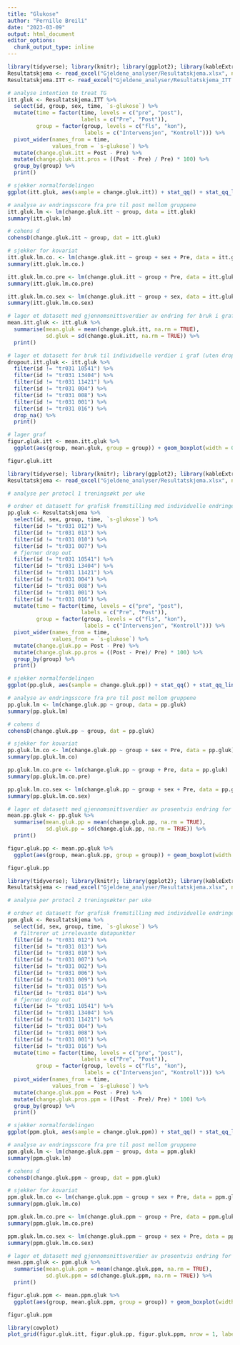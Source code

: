 ```yaml
---
title: "Glukose"
author: "Pernille Breili"
date: "2023-03-09"
output: html_document
editor_options: 
  chunk_output_type: inline
---
```


```r
library(tidyverse); library(knitr); library(ggplot2); library(kableExtra); library(readxl); library(dplyr); library(flextable); library(pbkrtest); library(broom)
Resultatskjema <- read_excel("Gjeldene_analyser/Resultatskjema.xlsx", na = "NA")
Resultatskjema.ITT <- read_excel("Gjeldene_analyser/Resultatskjema_ITT.xlsx", na = "NA")

# analyse intention to treat TG
itt.gluk <- Resultatskjema.ITT %>%
  select(id, group, sex, time, `s-glukose`) %>%
  mutate(time = factor(time, levels = c("pre", "post"),
                       labels = c("Pre", "Post")),
         group = factor(group, levels = c("fls", "kon"),
                        labels = c("Intervensjon", "Kontroll"))) %>% 
  pivot_wider(names_from = time,
              values_from = `s-glukose`) %>%
  mutate(change.gluk.itt = Post - Pre) %>%
  mutate(change.gluk.itt.pros = ((Post - Pre) / Pre) * 100) %>%
  group_by(group) %>%
  print()

# sjekker normalfordelingen 
ggplot(itt.gluk, aes(sample = change.gluk.itt)) + stat_qq() + stat_qq_line(col = "red")

# analyse av endringsscore fra pre til post mellom gruppene
itt.gluk.lm <- lm(change.gluk.itt ~ group, data = itt.gluk)
summary(itt.gluk.lm)

# cohens d
cohensD(change.gluk.itt ~ group, dat = itt.gluk)

# sjekker for kovariat
itt.gluk.lm.co. <- lm(change.gluk.itt ~ group + sex + Pre, data = itt.gluk)
summary(itt.gluk.lm.co.)

itt.gluk.lm.co.pre <- lm(change.gluk.itt ~ group + Pre, data = itt.gluk)
summary(itt.gluk.lm.co.pre)

itt.gluk.lm.co.sex <- lm(change.gluk.itt ~ group + sex, data = itt.gluk)
summary(itt.gluk.lm.co.sex)

# lager et datasett med gjennomsnittsverdier av endring for bruk i graf
mean.itt.gluk <- itt.gluk %>%
  summarise(mean.gluk = mean(change.gluk.itt, na.rm = TRUE),
            sd.gluk = sd(change.gluk.itt, na.rm = TRUE)) %>%
  print()

# lager et datasett for bruk til individuelle verdier i graf (uten dropped out)
dropout.itt.gluk <- itt.gluk %>%
  filter(id != "tr031 10541") %>%
  filter(id != "tr031 13404") %>%
  filter(id != "tr031 11421") %>%
  filter(id != "tr031 004") %>%
  filter(id != "tr031 008") %>%
  filter(id != "tr031 001") %>%
  filter(id != "tr031 016") %>%
  drop_na() %>%
  print()

# lager graf
figur.gluk.itt <- mean.itt.gluk %>%
  ggplot(aes(group, mean.gluk, group = group)) + geom_boxplot(width = 0.3, fill = "white", colour = "black") + geom_errorbar(aes(ymin = mean.gluk - sd.gluk, ymax = mean.gluk + sd.gluk), width = 0.1) + theme_classic() + geom_point(data = dropout.itt.gluk, aes(group, change.gluk.itt), size = 2, alpha = 0.4) + labs(x = "", y = paste("Endring fra pre- til posttest", "i glukose (mmol/l)", sep="\n")) + geom_hline(yintercept = 0, linetype = "solid", color = "black") + theme(axis.title = element_text(size = 11), axis.text.x = element_text(size = 10), axis.text.y = element_text(size = 10)) + ylim(-3.2, 1.1) + theme(axis.text.x = element_text(angle=20, vjust = 0.5))

figur.gluk.itt
```
```r
library(tidyverse); library(knitr); library(ggplot2); library(kableExtra); library(readxl); library(dplyr); library(flextable); library(pbkrtest); library(broom)
Resultatskjema <- read_excel("Gjeldene_analyser/Resultatskjema.xlsx", na = "NA")

# analyse per protocl 1 treningsøkt per uke

# ordner et datasett for grafisk fremstilling med individuelle endringer fra pre til post i prosent og endringsscore for bruk i statistiske tester
pp.gluk <- Resultatskjema %>%
  select(id, sex, group, time, `s-glukose`) %>%
  filter(id != "tr031 012") %>% 
  filter(id != "tr031 013") %>% 
  filter(id != "tr031 010") %>% 
  filter(id != "tr031 007") %>%
  # fjerner drop out
  filter(id != "tr031 10541") %>%
  filter(id != "tr031 13404") %>%
  filter(id != "tr031 11421") %>%
  filter(id != "tr031 004") %>%
  filter(id != "tr031 008") %>%
  filter(id != "tr031 001") %>%
  filter(id != "tr031 016") %>%
  mutate(time = factor(time, levels = c("pre", "post"),
                       labels = c("Pre", "Post")),
         group = factor(group, levels = c("fls", "kon"),
                        labels = c("Intervensjon", "Kontroll"))) %>% 
  pivot_wider(names_from = time,
              values_from = `s-glukose`) %>%
  mutate(change.gluk.pp = Post - Pre) %>%
  mutate(change.gluk.pp.pros = ((Post - Pre)/ Pre) * 100) %>%
  group_by(group) %>%
  print()

# sjekker normalfordelingen 
ggplot(pp.gluk, aes(sample = change.gluk.pp)) + stat_qq() + stat_qq_line(col = "red")

# analyse av endringsscore fra pre til post mellom gruppene
pp.gluk.lm <- lm(change.gluk.pp ~ group, data = pp.gluk)
summary(pp.gluk.lm)

# cohens d
cohensD(change.gluk.pp ~ group, dat = pp.gluk)

# sjekker for kovariat
pp.gluk.lm.co <- lm(change.gluk.pp ~ group + sex + Pre, data = pp.gluk)
summary(pp.gluk.lm.co)

pp.gluk.lm.co.pre <- lm(change.gluk.pp ~ group + Pre, data = pp.gluk)
summary(pp.gluk.lm.co.pre)

pp.gluk.lm.co.sex <- lm(change.gluk.pp ~ group + sex + Pre, data = pp.gluk)
summary(pp.gluk.lm.co.sex)

# lager et datasett med gjennomsnittsverdier av prosentvis endring for bruk i graf
mean.pp.gluk <- pp.gluk %>%
  summarise(mean.gluk.pp = mean(change.gluk.pp, na.rm = TRUE),
            sd.gluk.pp = sd(change.gluk.pp, na.rm = TRUE)) %>%
  print()

figur.gluk.pp <- mean.pp.gluk %>%
  ggplot(aes(group, mean.gluk.pp, group = group)) + geom_boxplot(width = 0.3, fill = "white", colour = "black") + geom_errorbar(aes(ymin = mean.gluk.pp - sd.gluk.pp, ymax = mean.gluk.pp + sd.gluk.pp), width = 0.1) + theme_classic() + geom_point(data = pp.gluk, aes(group, change.gluk.pp), size = 2, alpha = 0.4) + labs(x = "", y = element_blank()) + geom_hline(yintercept = 0, linetype = "solid", color = "black") + theme(axis.title = element_text(size = 11), axis.text.x = element_text(size = 10), axis.text.y = element_text(size = 10)) + ylim(-3.2, 1.1) + theme(axis.text.x = element_text(angle=20, vjust = 0.5))

figur.gluk.pp
```
```r
library(tidyverse); library(knitr); library(ggplot2); library(kableExtra); library(readxl); library(dplyr); library(flextable); library(pbkrtest); library(broom); library(ggsignif)
Resultatskjema <- read_excel("Gjeldene_analyser/Resultatskjema.xlsx", na = "NA")

# analyse per protocl 2 treningsøkter per uke

# ordner et datasett for grafisk fremstilling med individuelle endringer fra pre til post i prosent og endringsscore for bruk i statistiske tester
ppm.gluk <- Resultatskjema %>%
  select(id, sex, group, time, `s-glukose`) %>%
  # filtrerer ut irrelevante datapunkter
  filter(id != "tr031 012") %>% 
  filter(id != "tr031 013") %>% 
  filter(id != "tr031 010") %>% 
  filter(id != "tr031 007") %>% 
  filter(id != "tr031 002") %>% 
  filter(id != "tr031 006") %>% 
  filter(id != "tr031 009") %>% 
  filter(id != "tr031 015") %>%
  filter(id != "tr031 014") %>%
  # fjerner drop out
  filter(id != "tr031 10541") %>%
  filter(id != "tr031 13404") %>%
  filter(id != "tr031 11421") %>%
  filter(id != "tr031 004") %>%
  filter(id != "tr031 008") %>%
  filter(id != "tr031 001") %>%
  filter(id != "tr031 016") %>%
  mutate(time = factor(time, levels = c("pre", "post"),
                       labels = c("Pre", "Post")),
         group = factor(group, levels = c("fls", "kon"),
                        labels = c("Intervensjon", "Kontroll"))) %>% 
  pivot_wider(names_from = time,
              values_from = `s-glukose`) %>%
  mutate(change.gluk.ppm = Post - Pre) %>%
  mutate(change.gluk.pros.ppm = ((Post - Pre)/ Pre) * 100) %>%
  group_by(group) %>%
  print()

# sjekker normalfordelingen 
ggplot(ppm.gluk, aes(sample = change.gluk.ppm)) + stat_qq() + stat_qq_line(col = "red")

# analyse av endringsscore fra pre til post mellom gruppene
ppm.gluk.lm <- lm(change.gluk.ppm ~ group, data = ppm.gluk)
summary(ppm.gluk.lm)

# cohens d
cohensD(change.gluk.ppm ~ group, dat = ppm.gluk)

# sjekker for kovariat
ppm.gluk.lm.co <- lm(change.gluk.ppm ~ group + sex + Pre, data = ppm.gluk)
summary(ppm.gluk.lm.co)

ppm.gluk.lm.co.pre <- lm(change.gluk.ppm ~ group + Pre, data = ppm.gluk)
summary(ppm.gluk.lm.co.pre)

ppm.gluk.lm.co.sex <- lm(change.gluk.ppm ~ group + sex + Pre, data = ppm.gluk)
summary(ppm.gluk.lm.co.sex)

# lager et datasett med gjennomsnittsverdier av prosentvis endring for bruk i graf
mean.ppm.gluk <- ppm.gluk %>%
  summarise(mean.gluk.ppm = mean(change.gluk.ppm, na.rm = TRUE),
            sd.gluk.ppm = sd(change.gluk.ppm, na.rm = TRUE)) %>%
  print()

figur.gluk.ppm <- mean.ppm.gluk %>%
  ggplot(aes(group, mean.gluk.ppm, group = group)) + geom_boxplot(width = 0.3, fill = "white", colour = "black") + geom_errorbar(aes(ymin = mean.gluk.ppm - sd.gluk.ppm, ymax = mean.gluk.ppm + sd.gluk.ppm), width = 0.1) + theme_classic() + geom_point(data = ppm.gluk, aes(group, change.gluk.ppm), size = 2, alpha = 0.4) + labs(x = "", y = element_blank()) + geom_hline(yintercept = 0, linetype = "solid", color = "black") + theme(axis.title = element_text(size = 11), axis.text.x = element_text(size = 10), axis.text.y = element_text(size = 10)) + ylim(-3.2, 1.1) + theme(axis.text.x = element_text(angle=20, vjust = 0.5))

figur.gluk.ppm

library(cowplot)
plot_grid(figur.gluk.itt, figur.gluk.pp, figur.gluk.ppm, nrow = 1, labels = c('A', 'B', 'C'), align = "hv")
```

